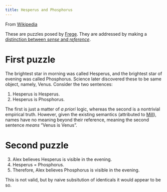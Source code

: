 ```yaml
---
title: Hesperus and Phosphorus
---
```


From [Wikipedia](https://en.wikipedia.org/wiki/Frege%27s_puzzles)

These are puzzles posed by [Frege](/docs/phil/people/frege). They are addressed
by making a [distinction between *sense* and *reference*](/docs/phil/distinctions/made/sense_reference.qmd).

# First puzzle 

The brightest star in morning was called Hesperus, and the brightest star of 
evening was called Phosphorus. Science later discovered these to be same object,
namely, Venus. Consider the two sentences:

1. Hesperus is Hesperus.
2. Hesperus is Phosphorus.

The first is just a matter of *a priori* logic, whereas the second is a 
nontrivial empirical truth. However, given the existing semantics (attributed 
to [Mill](/docs/phil/people/mill)), names have no meaning beyond their 
reference, meaning the second sentence *means* "Venus is Venus".

# Second puzzle 

3. Alex believes Hesperus is visible in the evening.
4. Hesperus = Phosphorus.
5. Therefore, Alex believes Phosphorus is visible in the evening.

This is not valid, but by naive subsitution of identicals it would appear to be so.
